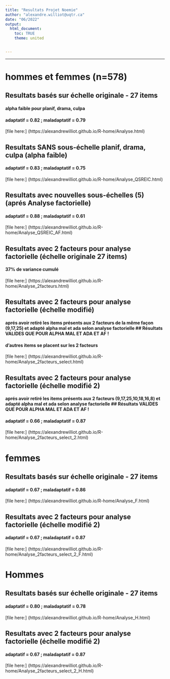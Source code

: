 ```yaml
---
title: "Resultats Projet Noemie"
author: "alexandre.williot@uqtr.ca"
date: "06/2022"
output: 
  html_document:
    toc: TRUE
    theme: united


---
```


******************************************************************************

# hommes et femmes (n=578)
## Resultats basés sur échelle originale - 27 items
#### alpha faible pour planif, drama, culpa
#### adaptatif = 0.82 ; maladaptatif = 0.79
[file here:] (https://alexandrewilliot.github.io/R-home/Analyse.html)

## Resultats SANS sous-échelle planif, drama, culpa (alpha faible)
#### adaptatif = 0.83 ; maladaptatif = 0.75
[file here:] (https://alexandrewilliot.github.io/R-home/Analyse_QSREIC.html)

## Resultats avec nouvelles sous-échelles (5) (aprés Analyse factorielle)
#### adaptatif = 0.88 ; maladaptatif = 0.61
[file here:] (https://alexandrewilliot.github.io/R-home/Analyse_QSREIC_AF.html)

## Resultats avec 2 facteurs pour analyse factorielle (échelle originale 27 items)
#### 37% de variance cumulé
[file here:] (https://alexandrewilliot.github.io/R-home/Analyse_2facteurs.html)

## Resultats avec 2 facteurs pour analyse factorielle (échelle modifié)
#### aprés avoir retiré les items présents aux 2 facteurs de la même façon (9,17,25) et adapté alpha mal et ada selon analyse factorielle ## Résultats VALIDES QUE POUR ALPHA MAL ET ADA ET AF !
#### d'autres items se placent sur les 2 facteurs
[file here:] (https://alexandrewilliot.github.io/R-home/Analyse_2facteurs_select.html)

## Resultats avec 2 facteurs pour analyse factorielle (échelle modifié 2)
#### aprés avoir retiré les items présents aux 2 facteurs (9,17,25,10,18,16,8) et adapté alpha mal et ada selon analyse factorielle ## Résultats VALIDES QUE POUR ALPHA MAL ET ADA ET AF !
#### adaptatif = 0.66 ; maladaptatif = 0.87
[file here:] (https://alexandrewilliot.github.io/R-home/Analyse_2facteurs_select_2.html)

# femmes
## Resultats basés sur échelle originale - 27 items
#### adaptatif = 0.67 ; maladaptatif = 0.86
[file here:] (https://alexandrewilliot.github.io/R-home/Analyse_F.html)

## Resultats avec 2 facteurs pour analyse factorielle (échelle modifié 2)
#### adaptatif = 0.67 ; maladaptatif = 0.87
[file here:] (https://alexandrewilliot.github.io/R-home/Analyse_2facteurs_select_2_F.html)

# Hommes
## Resultats basés sur échelle originale - 27 items
#### adaptatif = 0.80 ; maladaptatif = 0.78
[file here:] (https://alexandrewilliot.github.io/R-home/Analyse_H.html)

## Resultats avec 2 facteurs pour analyse factorielle (échelle modifié 2)
#### adaptatif = 0.67 ; maladaptatif = 0.87
[file here:] (https://alexandrewilliot.github.io/R-home/Analyse_2facteurs_select_2_H.html)
